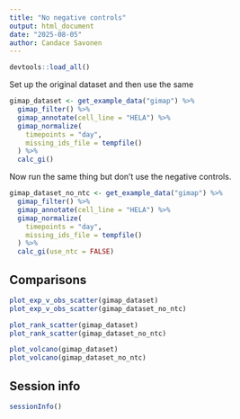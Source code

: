 ```yaml
---
title: "No negative controls"
output: html_document
date: "2025-08-05"
author: Candace Savonen 
---
```



```r
devtools::load_all()
```

Set up the original dataset and then use the same 

```r
gimap_dataset <- get_example_data("gimap") %>%
  gimap_filter() %>%
  gimap_annotate(cell_line = "HELA") %>%
  gimap_normalize(
    timepoints = "day",
    missing_ids_file = tempfile()
  ) %>%
  calc_gi()
```

Now run the same thing but don't use the negative controls. 

```r
gimap_dataset_no_ntc <- get_example_data("gimap") %>%
  gimap_filter() %>%
  gimap_annotate(cell_line = "HELA") %>%
  gimap_normalize(
    timepoints = "day",
    missing_ids_file = tempfile()
  ) %>%
  calc_gi(use_ntc = FALSE)
```

## Comparisons

```r
plot_exp_v_obs_scatter(gimap_dataset)
plot_exp_v_obs_scatter(gimap_dataset_no_ntc)
```

```r
plot_rank_scatter(gimap_dataset)
plot_rank_scatter(gimap_dataset_no_ntc)
```

```r
plot_volcano(gimap_dataset)
plot_volcano(gimap_dataset_no_ntc)
```

## Session info 

```r
sessionInfo()
```